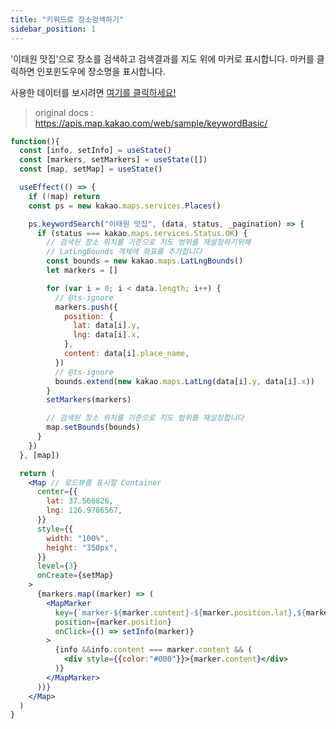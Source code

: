 ```yaml
---
title: "키워드로 장소검색하기"
sidebar_position: 1
---
```


'이태원 맛집'으로 장소를 검색하고 검색결과를 지도 위에 마커로 표시합니다. 마커를 클릭하면 인포윈도우에 장소명을 표시합니다.

사용한 데이터를 보시려면 [여기를 클릭하세요!](https://apis.map.kakao.com/download/web/data/chicken.json)

> original docs : https://apis.map.kakao.com/web/sample/keywordBasic/

```jsx live
function(){
  const [info, setInfo] = useState()
  const [markers, setMarkers] = useState([])
  const [map, setMap] = useState()

  useEffect(() => {
    if (!map) return
    const ps = new kakao.maps.services.Places()

    ps.keywordSearch("이태원 맛집", (data, status, _pagination) => {
      if (status === kakao.maps.services.Status.OK) {
        // 검색된 장소 위치를 기준으로 지도 범위를 재설정하기위해
        // LatLngBounds 객체에 좌표를 추가합니다
        const bounds = new kakao.maps.LatLngBounds()
        let markers = []

        for (var i = 0; i < data.length; i++) {
          // @ts-ignore
          markers.push({
            position: {
              lat: data[i].y,
              lng: data[i].x,
            },
            content: data[i].place_name,
          })
          // @ts-ignore
          bounds.extend(new kakao.maps.LatLng(data[i].y, data[i].x))
        }
        setMarkers(markers)

        // 검색된 장소 위치를 기준으로 지도 범위를 재설정합니다
        map.setBounds(bounds)
      }
    })
  }, [map])

  return (
    <Map // 로드뷰를 표시할 Container
      center={{
        lat: 37.566826,
        lng: 126.9786567,
      }}
      style={{
        width: "100%",
        height: "350px",
      }}
      level={3}
      onCreate={setMap}
    >
      {markers.map((marker) => (
        <MapMarker
          key={`marker-${marker.content}-${marker.position.lat},${marker.position.lng}`}
          position={marker.position}
          onClick={() => setInfo(marker)}
        >
          {info &&info.content === marker.content && (
            <div style={{color:"#000"}}>{marker.content}</div>
          )}
        </MapMarker>
      ))}
    </Map>
  )
}
```
